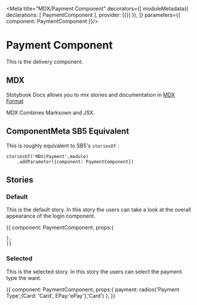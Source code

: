 
<Meta title="MDX/Payment Component" decorators={[
    moduleMetadata({
        declarations: [
            PaymentComponent
        ],
        provider: [{}]
    }),
]} parameters={{
    component: PaymentComponent
}}/>

# Payment Component 

This is the delivery component.

## MDX

Stotybook Docs allows you to mix stories and documentation in 
[MDX Format](https://mdxjs.com/)

MDX Combines Marksown and JSX.

## ComponentMeta SB5 Equivalent

This is roughly equivalent to SB5's `storiesOf` :

```
storiesOf('MDX|Payment',module)
    .addParameter({component: PaymentComponent})

```

## Stories

### Default

This is the default story. In this story the users can take a look at the overall
appearance of the login component.

<Preview>
  <Story name="Default">{{
    component: PaymentComponent,
    props:{
      
    },
    }}    
  </Story>
</Preview>

### Selected

This is the selected story. In this story the users can select the payment type the want.

<Preview>
  <Story name="Selected Payment Type">{{
    component: PaymentComponent,
    props:{
      payment: radios('Payment Type',{Card: 'Card', EPay:'ePay'},'Card')
    },
    }}    
  </Story>
</Preview>